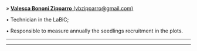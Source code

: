 » [**Valesca Bononi Zipparro** (vbzipparro@gmail.com)](https://www.researchgate.net/scientific-contributions/2030616335_Valesca_B_Zipparro)

• Technician in the LaBiC;

• Responsible to measure annually the seedlings recruitment in the plots.

_____________________________________________________________________________________________________

_____________________________________________________________________________________________________